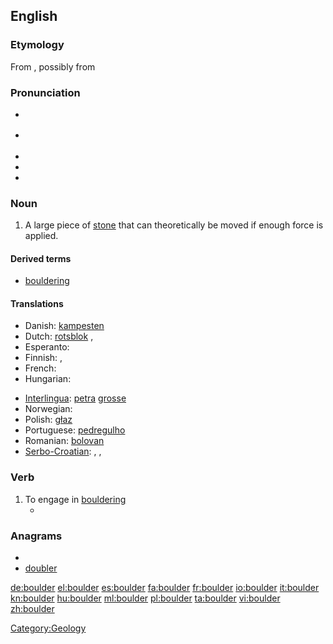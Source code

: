 ==English==

===Etymology===
From {{etyl|enm|en}} {{term|bulder||lang=enm}}, possibly from {{etyl|sv|-}} {{term|bullersten||lang=sv|noisy stone}}

===Pronunciation===
* {{IPA|/ˈbəʊldə/}} {{italbrac|[[RP]]}}
* {{a|US}} {{IPA|/ˈboʊldər/}}
* {{audio|en-us-boulder.ogg|Audio (US)}}
* {{rhymes|əʊldə(r)}}
* {{homophones|bolder}}

===Noun===
{{en-noun}}

# A large piece of [[stone]] that can theoretically be moved if enough force is applied.

====Derived terms====
* [[bouldering]]

====Translations====
{{trans-top|a large piece of stone that can theoretically be moved if enough force is applied}}
* Danish: [[kampesten]]
* Dutch: [[rotsblok]] {{n}},  {{t-|nl|kei}}
* Esperanto: {{t-|eo|ŝtonego|xs=Esperanto}}
* Finnish: {{t+|fi|lohkare}}, {{t-|fi|järkäle}}
* French: {{t+|fr|rocher|m}}
* Hungarian: {{t+|hu|szikla}}
{{trans-mid}}
* [[Interlingua]]: [[petra]] [[grosse]]
* Norwegian: {{t-|no|kampestein|m}}
* Polish: [[głaz]] {{m}}
* Portuguese: [[pedregulho]] {{m}}
* Romanian: [[bolovan]] {{m}}
* [[Serbo-Croatian]]: {{tø|sh|stijena|xs=Serbo-Croatian}},  {{tø|sh|stena|xs=Serbo-Croatian}},  {{tø|sh|oblutak|xs=Serbo-Croatian}}
{{trans-bottom}}

===Verb===
{{en-verb}}

# To engage in [[bouldering]]
#*{{quote-news|title=The ties that bind ..., ... and prevent falls have become family unifier in rock climbing|work=Salt Lake Tribune|date=November 18|year=2005|passage=He '''bouldered''' a route in the same area with ease. Mitchell, 11, was hanging with the older kids in an area where bouldering nearly upside down seemed to be....}}

===Anagrams===
* {{alphagram|bdeloru}}
* [[doubler#English|doubler]]

[[Category:Geology]]

[[de:boulder]]
[[el:boulder]]
[[es:boulder]]
[[fa:boulder]]
[[fr:boulder]]
[[io:boulder]]
[[it:boulder]]
[[kn:boulder]]
[[hu:boulder]]
[[ml:boulder]]
[[pl:boulder]]
[[ta:boulder]]
[[vi:boulder]]
[[zh:boulder]]